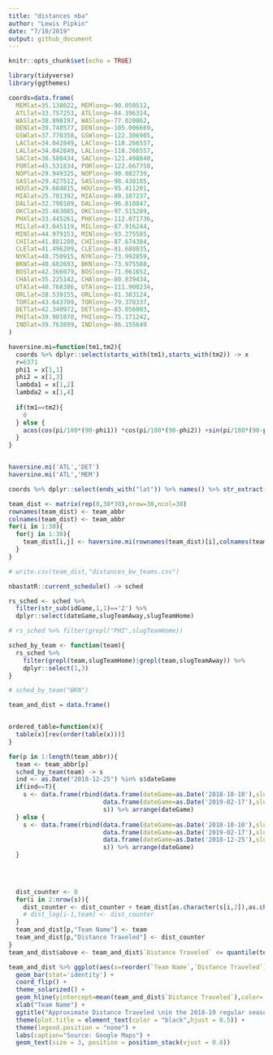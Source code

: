 ```yaml
---
title: "distances nba"
author: "Lewis Pipkin"
date: "7/10/2019"
output: github_document
---
```


```r
knitr::opts_chunk$set(echo = TRUE)
```

```r
library(tidyverse)
library(ggthemes)

coords=data.frame(
  MEMlat=35.138022, MEMlong=-90.050512,
  ATLlat=33.757253, ATLlong=-84.396314,
  WASlat=38.898197, WASlong=-77.020062,
  DENlat=39.748577, DENlong=-105.006669,
  GSWlat=37.770358, GSWlong=-122.386905,
  LAClat=34.042849, LAClong=-118.266557,
  LALlat=34.042849, LALlong=-118.266557,
  SAClat=38.580434, SAClong=-121.498840,
  PORlat=45.531834, PORlong=-122.667758,
  NOPlat=29.949325, NOPlong=-90.082739,
  SASlat=29.427512, SASlong=-98.438185,
  HOUlat=29.684815, HOUlong=-95.411201,
  MIAlat=25.781392, MIAlong=-80.187237,
  DALlat=32.790189, DALlong=-96.810847,
  OKClat=35.463085, OKClong=-97.515289,
  PHXlat=33.445261, PHXlong=-112.071736,
  MILlat=43.045119, MILlong=-87.916244,
  MINlat=44.979153, MINlong=-93.275585,
  CHIlat=41.881280, CHIlong=-87.674384,
  CLElat=41.496209, CLElong=-81.688835,
  NYKlat=40.750915, NYKlong=-73.992859,
  BKNlat=40.682693, BKNlong=-73.975588,
  BOSlat=42.366079, BOSlong=-71.061652,
  CHAlat=35.225142, CHAlong=-80.839434,
  UTAlat=40.768386, UTAlong=-111.900234,
  ORLlat=28.539155, ORLlong=-81.383124,
  TORlat=43.643709, TORlong=-79.378337,
  DETlat=42.340972, DETlong=-83.056003,
  PHIlat=39.901070, PHIlong=-75.171242,
  INDlat=39.763899, INDlong=-86.155649
)

haversine.mi=function(tm1,tm2){
  coords %>% dplyr::select(starts_with(tm1),starts_with(tm2)) -> x
  r=6371
  phi1 = x[1,1] 
  phi2 = x[1,3]
  lambda1 = x[1,2]
  lambda2 = x[1,4]
  
  if(tm1==tm2){
    0
  } else {
    acos(cos(pi/180*(90-phi1)) *cos(pi/180*(90-phi2)) +sin(pi/180*(90-phi1)) *sin(pi/180*(90-phi2)) *cos(pi/180*(lambda1-lambda2))) *3958.756
  }
}


haversine.mi('ATL','DET')
haversine.mi('ATL','MEM')

coords %>% dplyr::select(ends_with("lat")) %>% names() %>% str_extract(".+(?=lat)") %>% sort() -> team_abbr

team_dist <- matrix(rep(0,30*30),nrow=30,ncol=30)
rownames(team_dist) <- team_abbr
colnames(team_dist) <- team_abbr
for(i in 1:30){
  for(j in 1:30){
    team_dist[i,j] <- haversine.mi(rownames(team_dist)[i],colnames(team_dist)[j])
  }
}

# write.csv(team_dist,"distances_bw_teams.csv")

nbastatR::current_schedule() -> sched

rs_sched <- sched %>%
  filter(str_sub(idGame,1,1)=='2') %>%
  dplyr::select(dateGame,slugTeamAway,slugTeamHome)

# rs_sched %>% filter(grepl("PHI",slugTeamHome))

sched_by_team <- function(team){
  rs_sched %>%
    filter(grepl(team,slugTeamHome)|grepl(team,slugTeamAway)) %>%
    dplyr::select(1,3)
}

# sched_by_team("BKN")

team_and_dist = data.frame()


ordered_table=function(x){
  table(x)[rev(order(table(x)))]
}

for(p in 1:length(team_abbr)){
  team <- team_abbr[p]
  sched_by_team(team) -> s
  ind <- as.Date("2018-12-25") %in% s$dateGame
  if(ind==T){
    s <- data.frame(rbind(data.frame(dateGame=as.Date('2018-10-10'),slugTeamHome=as.character(as.data.frame(ordered_table(s$slugTeamHome))[1,1])),
                          data.frame(dateGame=as.Date('2019-02-17'),slugTeamHome=as.character(as.data.frame(ordered_table(s$slugTeamHome))[1,1])),
                          s)) %>% arrange(dateGame)
  } else {
    s <- data.frame(rbind(data.frame(dateGame=as.Date('2018-10-10'),slugTeamHome=as.character(as.data.frame(ordered_table(s$slugTeamHome))[1,1])),
                          data.frame(dateGame=as.Date('2019-02-17'),slugTeamHome=as.character(as.data.frame(ordered_table(s$slugTeamHome))[1,1])),
                          data.frame(dateGame=as.Date('2018-12-25'),slugTeamHome=as.character(as.data.frame(ordered_table(s$slugTeamHome))[1,1])),
                          s)) %>% arrange(dateGame)
  }
  


    
  dist_counter <- 0
  for(i in 2:nrow(s)){
    dist_counter <- dist_counter + team_dist[as.character(s[i,2]),as.character(s[i-1,2])]
    # dist_log[i-1,team] <- dist_counter
  }
  team_and_dist[p,"Team Name"] <- team
  team_and_dist[p,"Distance Traveled"] <- dist_counter
}
team_and_dist$above <- team_and_dist$`Distance Traveled` <= quantile(team_and_dist$`Distance Traveled`,.8)

team_and_dist %>% ggplot(aes(x=reorder(`Team Name`,`Distance Traveled`),y=`Distance Traveled`,fill=above,label=round(`Distance Traveled`,0))) + 
  geom_bar(stat='identity') + 
  coord_flip() +
  theme_solarized() + 
  geom_hline(yintercept=mean(team_and_dist$`Distance Traveled`),color='white') +
  xlab("Team Name") +
  ggtitle("Approximate Distance Traveled \nin the 2018-19 regular season") + 
  theme(plot.title = element_text(color = "black",hjust = 0.5)) +
  theme(legend.position = "none") + 
  labs(caption="Source: Google Maps") +
  geom_text(size = 3, position = position_stack(vjust = 0.8))


```